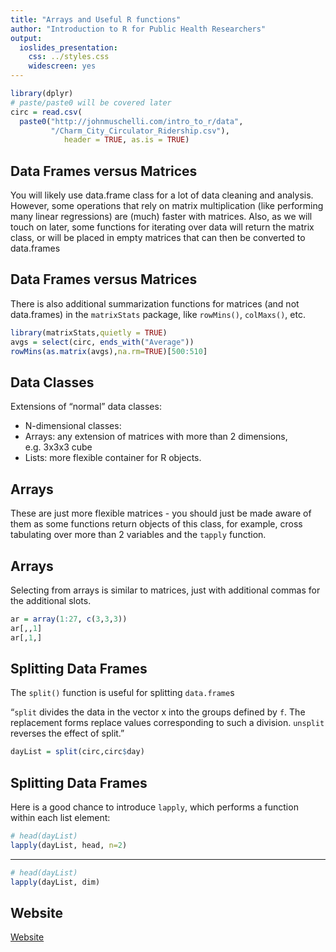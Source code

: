 ```yaml
---
title: "Arrays and Useful R functions"
author: "Introduction to R for Public Health Researchers"
output:
  ioslides_presentation: 
    css: ../styles.css
    widescreen: yes
---
```


```r
library(dplyr)
# paste/paste0 will be covered later
circ = read.csv(
  paste0("http://johnmuschelli.com/intro_to_r/data",
         "/Charm_City_Circulator_Ridership.csv"), 
            header = TRUE, as.is = TRUE)
``` 

## Data Frames versus Matrices

You will likely use data.frame class for a lot of data cleaning and analysis. However, some operations that rely on matrix multiplication (like performing many linear regressions) are (much) faster with matrices. Also, as we will touch on later, some functions for iterating over data will return the matrix class, or will be placed in empty matrices that can then be converted to data.frames 

## Data Frames versus Matrices

There is also additional summarization functions for matrices (and not data.frames) in the `matrixStats` package, like `rowMins()`, `colMaxs()`, etc.

```r
library(matrixStats,quietly = TRUE)
avgs = select(circ, ends_with("Average"))
rowMins(as.matrix(avgs),na.rm=TRUE)[500:510]
```

## Data Classes

Extensions of "normal" data classes:
  
  * N-dimensional classes:
  * Arrays: any extension of matrices with more than 2 dimensions, e.g. 3x3x3 cube
* Lists: more flexible container for R objects. 

## Arrays

These are just more flexible matrices - you should just be made aware of them as some functions return objects of this class, for example, cross tabulating over more than 2 variables and the `tapply` function.

## Arrays

Selecting from arrays is similar to matrices, just with additional commas for the additional slots.

```r
ar = array(1:27, c(3,3,3))
ar[,,1]
ar[,1,]
```



## Splitting Data Frames

The `split()` function is useful for splitting `data.frame`s

"`split` divides the data in the vector x into the groups defined by `f`. The replacement forms replace values corresponding to such a division. `unsplit` reverses the effect of split."

```r
dayList = split(circ,circ$day)
```

## Splitting Data Frames {.smaller}

Here is a good chance to introduce `lapply`, which performs a function within each list element:
  
  ```r
# head(dayList)
lapply(dayList, head, n=2)
```

---
  
  ```r
# head(dayList)
lapply(dayList, dim)
```

## Website

[Website](../index.html)
